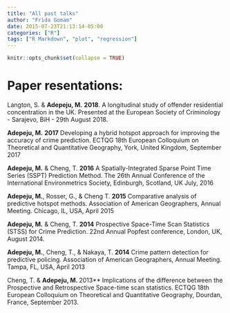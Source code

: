 ```yaml
---
title: "All past talks"
author: "Frida Gomam"
date: 2015-07-23T21:13:14-05:00
categories: ["R"]
tags: ["R Markdown", "plot", "regression"]
---
```


```r
knitr::opts_chunk$set(collapse = TRUE)
```

# Paper resentations:

Langton, S. & **Adepeju, M.** **2018**. A longitudinal study of offender residential concentration in the UK. Presented at the European Society of Criminology - Sarajevo, BiH - 29th August 2018.

**Adepeju, M.** **2017** Developing a hybrid hotspot approach for improving the accuracy of crime prediction. ECTQG 18th European Colloquium on Theoretical and Quantitative Geography, York, United Kingdom, September 2017	

**Adepeju, M.** & Cheng, T. **2016** A Spatially-Integrated Sparse Point Time Series (SSPT) Prediction Method. The 26th Annual Conference of the International Environmetrics Society, Edinburgh, Scotland, UK July, 2016 

**Adepeju, M.**, Rosser, G., & Cheng T. **2015** Comparative analysis of predictive hotspot methods. Association of American Geographers, Annual Meeting. Chicago, IL, USA, April 2015 

**Adepeju, M.** & Cheng, T. **2014** Prospective Space-Time Scan Statistics (STSS) for Crime Prediction. 22nd Annual Popfest conference, London, UK, August 2014.  

**Adepeju, M.**, Cheng, T., & Nakaya, T. **2014** Crime pattern detection for predictive policing. Association of American Geographers, Annual Meeting. Tampa, FL, USA, April 2013 

Cheng, T. & **Adepeju, M. **2013** Implications of the difference between the Prospective and Retrospective Space-time scan statistics. ECTQG 18th European Colloquium on Theoretical and Quantitative Geography, Dourdan, France, September 2013.
